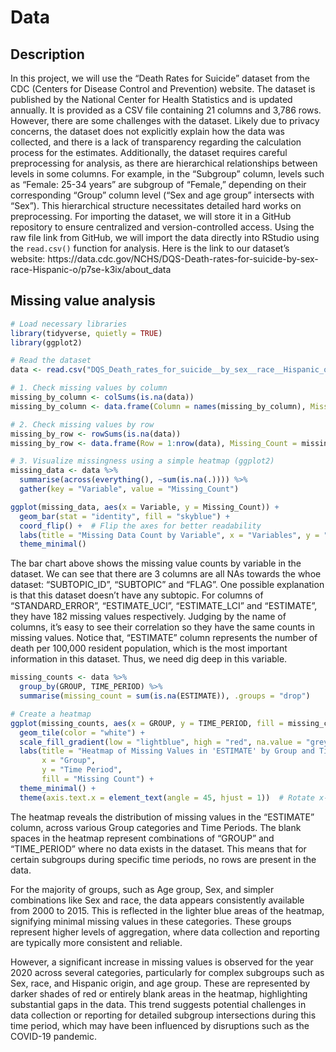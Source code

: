 # Data

## Description

In this project, we will use the "Death Rates for Suicide" dataset from the CDC (Centers for Disease Control and Prevention) website. The dataset is published by the National Center for Health Statistics and is updated annually. It is provided as a CSV file containing 21 columns and 3,786 rows. However, there are some challenges with the dataset. Likely due to privacy concerns, the dataset does not explicitly explain how the data was collected, and there is a lack of transparency regarding the calculation process for the estimates. Additionally, the dataset requires careful preprocessing for analysis, as there are hierarchical relationships between levels in some columns. For example, in the "Subgroup" column, levels such as "Female: 25-34 years" are subgroup of "Female," depending on their corresponding "Group" column level ("Sex and age group" intersects with "Sex"). This hierarchical structure necessitates detailed hard works on preprocessing. For importing the dataset, we will store it in a GitHub repository to ensure centralized and version-controlled access. Using the raw file link from GitHub, we will import the data directly into RStudio using the `read.csv()` function for analysis. Here is the link to our dataset's website: https://data.cdc.gov/NCHS/DQS-Death-rates-for-suicide-by-sex-race-Hispanic-o/p7se-k3ix/about_data


## Missing value analysis

```r
# Load necessary libraries
library(tidyverse, quietly = TRUE)
library(ggplot2)
```

```r
# Read the dataset
data <- read.csv("DQS_Death_rates_for_suicide__by_sex__race__Hispanic_origin__and_age__United_States_from_CDC_WONDER_20241119.csv")

# 1. Check missing values by column
missing_by_column <- colSums(is.na(data))
missing_by_column <- data.frame(Column = names(missing_by_column), Missing_Count = missing_by_column)

# 2. Check missing values by row
missing_by_row <- rowSums(is.na(data))
missing_by_row <- data.frame(Row = 1:nrow(data), Missing_Count = missing_by_row)

# 3. Visualize missingness using a simple heatmap (ggplot2)
missing_data <- data %>%
  summarise(across(everything(), ~sum(is.na(.)))) %>%
  gather(key = "Variable", value = "Missing_Count")

ggplot(missing_data, aes(x = Variable, y = Missing_Count)) +
  geom_bar(stat = "identity", fill = "skyblue") +
  coord_flip() +  # Flip the axes for better readability
  labs(title = "Missing Data Count by Variable", x = "Variables", y = "Missing Count") +
  theme_minimal()
```

The bar chart above shows the missing value counts by variable in the dataset. We can see that there are 3 columns are all NAs towards the whoe dataset: "SUBTOPIC_ID", "SUBTOPIC" and "FLAG". One possible explanation is that this dataset doesn't have any subtopic. For columns of "STANDARD_ERROR", "ESTIMATE_UCI", "ESTIMATE_LCI" and "ESTIMATE", they have 182 missing values respectively. Judging by the name of columns, it's easy to see their correlation so they have the same counts in missing values. Notice that, "ESTIMATE" column represents the number of death per 100,000 resident population, which is the most important information in this dataset. Thus, we need dig deep in this variable. 

```r
missing_counts <- data %>%
  group_by(GROUP, TIME_PERIOD) %>%
  summarise(missing_count = sum(is.na(ESTIMATE)), .groups = "drop")

# Create a heatmap
ggplot(missing_counts, aes(x = GROUP, y = TIME_PERIOD, fill = missing_count)) +
  geom_tile(color = "white") +
  scale_fill_gradient(low = "lightblue", high = "red", na.value = "grey80") +
  labs(title = "Heatmap of Missing Values in 'ESTIMATE' by Group and Time Period",
       x = "Group",
       y = "Time Period",
       fill = "Missing Count") +
  theme_minimal() +
  theme(axis.text.x = element_text(angle = 45, hjust = 1))  # Rotate x-axis labels for better readability
```

The heatmap reveals the distribution of missing values in the "ESTIMATE" column, across various Group categories and Time Periods. The blank spaces in the heatmap represent combinations of "GROUP" and "TIME_PERIOD" where no data exists in the dataset. This means that for certain subgroups during specific time periods, no rows are present in the data.

For the majority of groups, such as Age group, Sex, and simpler combinations like Sex and race, the data appears consistently available from 2000 to 2015. This is reflected in the lighter blue areas of the heatmap, signifying minimal missing values in these categories. These groups represent higher levels of aggregation, where data collection and reporting are typically more consistent and reliable.

However, a significant increase in missing values is observed for the year 2020 across several categories, particularly for complex subgroups such as Sex, race, and Hispanic origin, and age group. These are represented by darker shades of red or entirely blank areas in the heatmap, highlighting substantial gaps in the data. This trend suggests potential challenges in data collection or reporting for detailed subgroup intersections during this time period, which may have been influenced by disruptions such as the COVID-19 pandemic.










